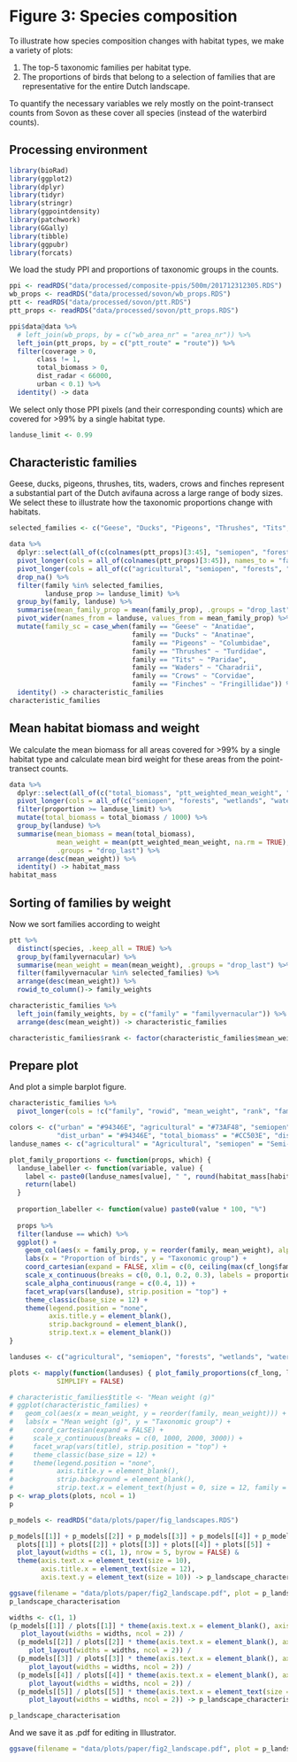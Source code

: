 # Figure 3: Species composition

To illustrate how species composition changes with habitat types, we make a variety of plots:

1. The top-5 taxonomic families per habitat type.
1. The proportions of birds that belong to a selection of families that are representative for the entire Dutch landscape.

To quantify the necessary variables we rely mostly on the point-transect counts from Sovon as these cover all species (instead of the waterbird counts).

## Processing environment

```r
library(bioRad)
library(ggplot2)
library(dplyr)
library(tidyr)
library(stringr)
library(ggpointdensity)
library(patchwork)
library(GGally)
library(tibble)
library(ggpubr)
library(forcats)
```

We load the study PPI and proportions of taxonomic groups in the counts.

```r
ppi <- readRDS("data/processed/composite-ppis/500m/201712312305.RDS")
wb_props <- readRDS("data/processed/sovon/wb_props.RDS")
ptt <- readRDS("data/processed/sovon/ptt.RDS")
ptt_props <- readRDS("data/processed/sovon/ptt_props.RDS")

ppi$data@data %>%
  # left_join(wb_props, by = c("wb_area_nr" = "area_nr")) %>%
  left_join(ptt_props, by = c("ptt_route" = "route")) %>%
  filter(coverage > 0,
       class != 1,
       total_biomass > 0,
       dist_radar < 66000,
       urban < 0.1) %>%
  identity() -> data
```

We select only those PPI pixels (and their corresponding counts) which are covered for >99% by a single habitat type.

```r
landuse_limit <- 0.99
```

## Characteristic families

Geese, ducks, pigeons, thrushes, tits, waders, crows and finches represent a substantial part of the Dutch avifauna across a large range of body sizes. We select these to illustrate how the taxonomic proportions change with habitats.

```r
selected_families <- c("Geese", "Ducks", "Pigeons", "Thrushes", "Tits", "Waders", "Crows", "Finches")

data %>%
  dplyr::select(all_of(c(colnames(ptt_props)[3:45], "semiopen", "forests", "wetlands", "waterbodies", "agricultural"))) %>%
  pivot_longer(cols = all_of(colnames(ptt_props)[3:45]), names_to = "family", values_to = "family_prop") %>%
  pivot_longer(cols = all_of(c("agricultural", "semiopen", "forests", "wetlands", "waterbodies")), names_to = "landuse", values_to = "landuse_prop") %>%
  drop_na() %>%
  filter(family %in% selected_families,
         landuse_prop >= landuse_limit) %>%
  group_by(family, landuse) %>%
  summarise(mean_family_prop = mean(family_prop), .groups = "drop_last") %>%
  pivot_wider(names_from = landuse, values_from = mean_family_prop) %>%
  mutate(family_sc = case_when(family == "Geese" ~ "Anatidae",
                               family == "Ducks" ~ "Anatinae",
                               family == "Pigeons" ~ "Columbidae", 
                               family == "Thrushes" ~ "Turdidae",
                               family == "Tits" ~ "Paridae",
                               family == "Waders" ~ "Charadrii",
                               family == "Crows" ~ "Corvidae",
                               family == "Finches" ~ "Fringillidae")) %>%
  identity() -> characteristic_families
characteristic_families
```

## Mean habitat biomass and weight

We calculate the mean biomass for all areas covered for >99% by a single habitat type and calculate mean bird weight for these areas from the point-transect counts.

```r
data %>%
  dplyr::select(all_of(c("total_biomass", "ptt_weighted_mean_weight", "semiopen", "forests", "wetlands", "waterbodies", "agricultural"))) %>%
  pivot_longer(cols = all_of(c("semiopen", "forests", "wetlands", "waterbodies", "agricultural")), names_to = "landuse", values_to = "proportion") %>%
  filter(proportion >= landuse_limit) %>%
  mutate(total_biomass = total_biomass / 1000) %>%
  group_by(landuse) %>%
  summarise(mean_biomass = mean(total_biomass),
            mean_weight = mean(ptt_weighted_mean_weight, na.rm = TRUE),
            .groups = "drop_last") %>%
  arrange(desc(mean_weight)) %>%
  identity() -> habitat_mass
habitat_mass
```

## Sorting of families by weight

Now we sort families according to weight

```r
ptt %>%
  distinct(species, .keep_all = TRUE) %>%
  group_by(familyvernacular) %>%
  summarise(mean_weight = mean(mean_weight), .groups = "drop_last") %>%
  filter(familyvernacular %in% selected_families) %>%
  arrange(desc(mean_weight)) %>%
  rowid_to_column()-> family_weights

characteristic_families %>%
  left_join(family_weights, by = c("family" = "familyvernacular")) %>%
  arrange(desc(mean_weight)) -> characteristic_families

characteristic_families$rank <- factor(characteristic_families$mean_weight, ordered = TRUE, levels = characteristic_families$mean_weight)
```

## Prepare plot

And plot a simple barplot figure.

```r
characteristic_families %>%
  pivot_longer(cols = !c("family", "rowid", "mean_weight", "rank", "family_sc"), names_to = "landuse", values_to = "family_prop") -> cf_long

colors <- c("urban" = "#94346E", "agricultural" = "#73AF48", "semiopen" = "#EDAD08", "forests" = "#0F8554", "wetlands" = "#38A6A5", "waterbodies" = "#1D6996",
            "dist_urban" = "#94346E", "total_biomass" = "#CC503E", "dist_radar" = "#666666")
landuse_names <- c("agricultural" = "Agricultural", "semiopen" = "Semi-open", "forests" = "Forests", "wetlands" = "Wetlands", "waterbodies" = "Water bodies")

plot_family_proportions <- function(props, which) {
  landuse_labeller <- function(variable, value) {
    label <- paste0(landuse_names[value], " ", round(habitat_mass[habitat_mass$landuse == which, ]$mean_weight, digits = 0), "g")
    return(label)
  }
  
  proportion_labeller <- function(value) paste0(value * 100, "%")
  
  props %>%
  filter(landuse == which) %>%
  ggplot() +
    geom_col(aes(x = family_prop, y = reorder(family, mean_weight), alpha = family_prop), fill = colors[which]) +
    labs(x = "Proportion of birds", y = "Taxonomic group") +
    coord_cartesian(expand = FALSE, xlim = c(0, ceiling(max(cf_long$family_prop) * 100) / 100)) +
    scale_x_continuous(breaks = c(0, 0.1, 0.2, 0.3), labels = proportion_labeller) +
    scale_alpha_continuous(range = c(0.4, 1)) +
    facet_wrap(vars(landuse), strip.position = "top") +
    theme_classic(base_size = 12) +
    theme(legend.position = "none",
          axis.title.y = element_blank(),
          strip.background = element_blank(),
          strip.text.x = element_blank())
}

landuses <- c("agricultural", "semiopen", "forests", "wetlands", "waterbodies")  # Same order as model outputs

plots <- mapply(function(landuses) { plot_family_proportions(cf_long, landuses) }, landuses = landuses,
            SIMPLIFY = FALSE)

# characteristic_families$title <- "Mean weight (g)"
# ggplot(characteristic_families) +
#   geom_col(aes(x = mean_weight, y = reorder(family, mean_weight))) +
#   labs(x = "Mean weight (g)", y = "Taxonomic group") +
#     coord_cartesian(expand = FALSE) +
#     scale_x_continuous(breaks = c(0, 1000, 2000, 3000)) +
#     facet_wrap(vars(title), strip.position = "top") +
#     theme_classic(base_size = 12) +
#     theme(legend.position = "none",
#           axis.title.y = element_blank(),
#           strip.background = element_blank(),
#           strip.text.x = element_text(hjust = 0, size = 12, family = "Helvetica", face = "bold")) -> plots[[6]]
p <- wrap_plots(plots, ncol = 1)
p
```
```r
p_models <- readRDS("data/plots/paper/fig_landscapes.RDS")

p_models[[1]] + p_models[[2]] + p_models[[3]] + p_models[[4]] + p_models[[5]] +
  plots[[1]] + plots[[2]] + plots[[3]] + plots[[4]] + plots[[5]] +
  plot_layout(widths = c(1, 1), nrow = 5, byrow = FALSE) & 
  theme(axis.text.x = element_text(size = 10),
        axis.title.x = element_text(size = 12),
        axis.text.y = element_text(size = 10)) -> p_landscape_characterisation

ggsave(filename = "data/plots/paper/fig2_landscape.pdf", plot = p_landscape_characterisation, width = 14, height = 25, dpi = 300, units = "cm")
p_landscape_characterisation
```

```r
widths <- c(1, 1)
(p_models[[1]] / plots[[1]] * theme(axis.text.x = element_blank(), axis.title.x = element_blank(), axis.text.y = element_text(size = 10)) +
   plot_layout(widths = widths, ncol = 2)) /
  (p_models[[2]] / plots[[2]] * theme(axis.text.x = element_blank(), axis.title.x = element_blank(), axis.text.y = element_text(size = 10)) +
     plot_layout(widths = widths, ncol = 2)) /
  (p_models[[3]] / plots[[3]] * theme(axis.text.x = element_blank(), axis.title.x = element_blank(), axis.text.y = element_text(size = 10)) +
     plot_layout(widths = widths, ncol = 2)) /
  (p_models[[4]] / plots[[4]] * theme(axis.text.x = element_blank(), axis.title.x = element_blank(), axis.text.y = element_text(size = 10)) +
     plot_layout(widths = widths, ncol = 2)) / 
  (p_models[[5]] / plots[[5]] * theme(axis.text.x = element_text(size = 10), axis.title.x = element_text(size = 12), axis.text.y = element_text(size = 10)) +
     plot_layout(widths = widths, ncol = 2)) -> p_landscape_characterisation

p_landscape_characterisation
```

And we save it as .pdf for editing in Illustrator.

```r
ggsave(filename = "data/plots/paper/fig2_landscape.pdf", plot = p_landscape_characterisation, width = 12, height = 18, dpi = 300, units = "cm")
```
